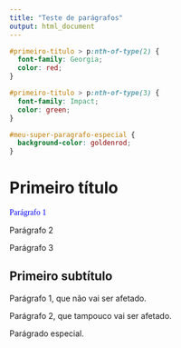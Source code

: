```yaml
---
title: "Teste de parágrafos"
output: html_document
---
```


```css
#primeiro-titulo > p:nth-of-type(2) {
  font-family: Georgia;
  color: red;
}

#primeiro-titulo > p:nth-of-type(3) {
  font-family: Impact;
  color: green;
}

#meu-super-paragrafo-especial {
  background-color: goldenrod;
}
```

# Primeiro título

<p style = "font-family: Verdana; color: blue">Parágrafo 1</p>

Parágrafo 2

Parágrafo 3

## Primeiro subtítulo

Parágrafo 1, que não vai ser afetado.

Parágrafo 2, que tampouco vai ser afetado.

<p id = "meu-super-paragrafo-especial">Parágrado especial.</p>